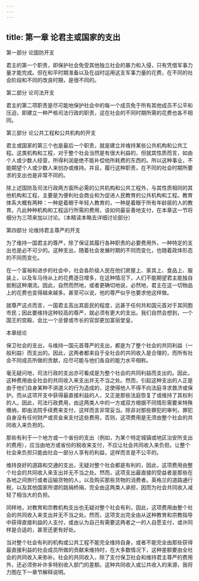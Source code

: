 ```yaml
---
---
---
```

title: 第一章 论君主或国家的支出
---

第一部分 论国防开支

君主的第一个职责，即保护社会免受其他独立社会的暴力和入侵，只有凭借军事力量才能完成。但在和平时期准备以及在战时运用这支军事力量的花费，在不同的社会阶段和不同的改良时期，是很不同的。

第二部分 论司法开支

君主的第二项职责是尽可能地保护社会中的每一个成员免于所有其他成员不公平和压迫，即建立一种严格司法行政的职责，这在社会的不同时期所需的花费也各不相同。

第三部分 论公共工程和公共机构的开支

君主或国家的第三个也是最后一个职责，就是建立并维持某些公共机构和公共工程。这类机构和工程，对于整个社会当然是有很大利益的，但就其性质而言，如由个人或少数人经营，所得利润是绝不能补偿他所耗费的东西的。所以这种事业，不能期望个人或少数人来创办或维持。并且，履行这种职责，在不同的社会时期所要求的支出也是非常不同的。

除上述国防及司法行政两方面所必需的公共机构和公共工程外，与其性质相同的其他机构和工程，主要是为便利社会商业和为促进人民教育的公共机构和工程。教育体系大概有两种：一种是着眼于年轻人教育的，一种是着眼于所有年龄层的人的教育。凡此种种机构和工程运行所需的费用，该如何最妥善地支付，在本章这一节将细分为三项来加以讨论。（本精读本略去详细讨论部分）

第四部分 论维持君主尊严的开支

为了维持一国君主的尊严，除了保证其履行各种职责的必要费用外，一种特定的支出也是必不可少的。这种支出，随着社会发展时期的不同而变化，也随着政体形态的不同而变化。

在一个富裕和进步的社会中，社会各阶级人民在他们房屋上、家具上、食品上、服装上，以及车马侍从上的花费逐日增多，在这种情况下，人们不能期望君主能独自抵制这种潮流。因此，自然而然地，或者更确切地说，必然地，君主在这一切物品上的花费也变得越来越多。甚至可以说，他的尊严似乎也要求他这样做。

就尊严这点而言，一国君主高出其臣民的程度，远甚于任何共和国元首对于其同胞市民；因此要维持这种较高的尊严，就必须有更大的支出。我们自然会想到，一个国王的宫殿，会比一个总督或市长的官邸更加富丽堂皇。

本章结论

保卫社会的支出，与维持一国元首尊严的支出，都是为了整个社会的共同利益（一般利益）而支出的。因此，这两者都来自于全社会的共同收入是合理的，而所有社会不同成员所做的贡献，应尽可能与他们各自的能力水平相称。

毫无疑问地，司法行政的支出亦可看成是为整个社会的共同利益而支出的。因此，这种费用由全社会的共同收入来支出并无不当之处。然而，引起这种支出的人正是由于他们自身某种不讲道义的行为造成的，这使得他人不得不向法庭寻求救济或保护。而从这项开支中获得最直接利益的人，又正是那些法庭恢复了或维持了其权利的人。因此，司法行政费用，由这两类人中的一方或双方根据不同情形需要来特殊缴纳，即由法院手续费来支付，这样而言非常妥当。除非对那些罪犯的审判，罪犯自身没有任何财产或资金来支付这些费用，否则，这项费用是无须由整个社会的共同收入来负担的。

那些有利于一个地方或一个省份的支出（例如，为某个特定城镇或地区治安所支出的费用），应当由地方或省份的税收来支付，不应让社会共同收入来负担。让整个社会来负担只能由社会一部分人享有的利益，这样而言是不公平的。

维持良好的道路和交通的支出，无疑对整个社会都是有利的，因此，这项费用由整个社会的共同收入来支出并无不当之处。然而，这项支出最直接的受益者是那些在各地之间旅行或者运输货物的人，以及购买那些货物的消费者。英格兰的道路通行税，以及其他国家所谓的路捐桥捐，完全由这两类人承担，因而为社会共同收入减轻了相当大的负担。

同样地，对教育和宗教机构支出也无疑对整个社会有利，因此，这项费用由整个社会的共同收入来支出并无不当之处。然而，这项支出完全由从这种教育和宗教指导中获得直接利益的人支付，或由认为自己有需要这两者之一的人自愿支付，或许同样是合适的，甚至还更有好处。

当对整个社会有利的机构或公共工程不能完全维持自身，或者不能完全由那些获得最直接利益的社会成员所做的贡献来维持时，在大多数情况下，这种差额要由全社会的共同收入来弥补。社会的共同收入，除了支付保卫社会和维持君主尊严的费用外，还必须弥补许多特别收入部门的差额。这种共同收入或公共收入的来源，我将力图在下一章节解释说明。